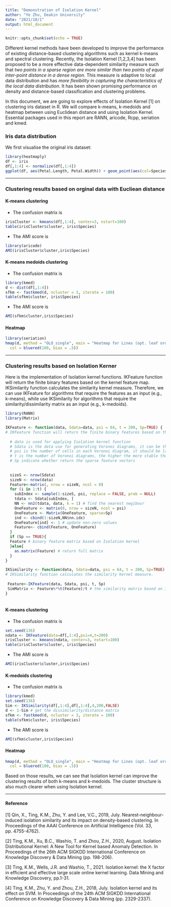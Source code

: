 ---
title: "Demonstration of Isolation Kernel"
author: "Ye Zhu, Deakin University"
date: "2021/10/1"
output: html_document
---

```{r setup, include=FALSE}
knitr::opts_chunk$set(echo = TRUE)
```
 
Different kernel methods have been developed to improve the performance of existing distance-based clustering algorithms such as kernel k-means and spectral clustering. Recently, the Isolation Kernel [1,2,3,4] has been proposed to be a more effective data-dependent similarity measure such that *two points in a sparse region are more similar than two points of equal inter-point distance in a dense region*. This measure is adaptive to local data distribution and has *more flexibility in capturing the characteristics of the local data distribution*. It has been shown promising performance on density and distance-based classification and clustering problems.

In this document, we are going to explore effects of Isolation Kernel [1] on clustering iris dataset in R. We will compare k-means, k-medoids and heatmap between using Euclidean distance and using Isolation Kernel. Essential packages used in this report are RANN, aricode, Rcpp, seriation and kmed.
 
### Iris data distribution
We first visualise the original iris dataset:

```{r echo=TRUE, warning=FALSE, message=FALSE}
library(heatmaply)
df <- iris
df[,1:4] <- normalize(df[,1:4])
ggplot(df, aes(Petal.Length, Petal.Width)) + geom_point(aes(col=Species), size=4)
```


----------------


 
### Clustering results based on orginal data with Eucliean distance

#### **K-means clustering**
- The confusion matrix is
```{r K-means clustering based on Euclidean distance, echo=TRUE, warning=FALSE}
irisCluster <- kmeans(df[,1:4], center=3, nstart=100) 
table(irisCluster$cluster, iris$Species)
```

- The AMI score is
```{r echo=TRUE, warning=FALSE}
library(aricode)
AMI(irisCluster$cluster,iris$Species)
```
#### **K-means medoids clustering**
- The confusion matrix is
```{r K-medoids clustering based on IK, echo=TRUE, warning=FALSE}
library(kmed)
d <- dist(df[,1:4])  
sfkm <- fastkmed(d, ncluster = 3, iterate = 100)
table(sfkm$cluster, iris$Species)
```

- The AMI score is
```{r echo=TRUE, warning=FALSE}
AMI(sfkm$cluster,iris$Species)
```


#### **Heatmap**

```{r Heatmap based on Euclidean distance, echo=TRUE}
library(seriation)
hmap(d, method = "OLO_single", main = "Heatmap for Lines (opt. leaf ordering)",
  col = bluered(100, bias = .5))
```


----------------


### Clustering results based on Isolation Kerner 

Here is the implementation of Isolation kernel functions. IKFeature function will return the finite binary features based on the kernel feature map. IKSimilarity function calculates the similarity kernel measure. Therefore, we can use IKFeature for algorithms that require the features as an input (e.g., k-means), while use IKSimilarity for algorithms that require the similarity/dissimilarity matrix as an input (e.g., k-medoids).  

```{r Isolation kernel functions, warning=FALSE, include=TRUE}
library(RANN)
library(Matrix)

IKFeature <- function(data, Sdata=data, psi = 64, t = 200, Sp=TRUE) {
# IKFeature function will return the finite binary features based on the kernel feature map. 
  
  # data is used for applying Isolation kernel function
  # Sdata is the data use for generating Voronoi diagrams, it can be the same as the input data
  # psi is the number of cells in each Voronoi diagram, it should be large if there are more clusters or more complex structures in the data
  # t is the number of Voronoi diagrams, the higher the more stable the result
  # Sp indicate whether return the sparse feature vectors
  
  
  sizeS <- nrow(Sdata)
  sizeN <- nrow(data)
  Feature<-matrix(, nrow = sizeN, ncol = 0)
  for (i in 1:t) {
    subIndex <- sample(1:sizeS, psi, replace = FALSE, prob = NULL)
    tdata <- Sdata[subIndex, ]
    NN <- nn2(tdata, data, k = 1) # find the nearest negibour 
    OneFeature <- matrix(0, nrow = sizeN, ncol = psi)
    OneFeature <- Matrix(OneFeature, sparse=Sp)
    ind <- cbind(1:sizeN,NN$nn.idx)
    OneFeature[ind] <- 1 # update non-zero values
    Feature<- cbind(Feature, OneFeature)
  }
  if (Sp == TRUE){ 
  Feature # binary feature matrix based on Isolation kernel
  }else{
    as.matrix(Feature) # return full matrix
  }
}

IKSimilarity <- function(data, Sdata=data, psi = 64, t = 200, Sp=TRUE) {
# IKSimilarity function calculates the similarity kernel measure.
  
 Feature<-IKFeature(data, Sdata, psi, t, Sp)
 SimMatrix <- Feature%*%t(Feature)/t # the similarity matrix based on Isolation kernel
}
 
```
 
#### **K-means clustering**  
- The confusion matrix is
```{r K-means clustering based on IK, echo=TRUE, warning=FALSE}
set.seed(136)
ndata <- IKFeature(data=df[,1:4],psi=4,t=200) 
irisCluster <- kmeans(ndata, center=3, nstart=100) 
table(irisCluster$cluster, iris$Species)
```


- The AMI score is
```{r echo=TRUE, warning=FALSE}
AMI(irisCluster$cluster,iris$Species)
```
 
#### **K-medoids clustering**  
- The confusion matrix is
```{r K-medoids clustering based on Euclidean distance, echo=TRUE, warning=FALSE}
library(kmed)
set.seed(136)
Sim <- IKSimilarity(df[,1:4],df[,1:4],4,200,FALSE)
d <- 1-Sim # get the dissimilarity/distance matrix
sfkm <- fastkmed(d, ncluster = 3, iterate = 100)
table(sfkm$cluster, iris$Species)
```

- The AMI score is
```{r echo=FALSE, warning=FALSE}
AMI(sfkm$cluster,iris$Species)
```
  
#### **Heatmap**

```{r Heatmap based on IK, echo=TRUE}
hmap(d, method = "OLO_single", main = "Heatmap for Lines (opt. leaf ordering)",
  col = bluered(100, bias = .5))
```


Based on those results, we can see that Isolation kernel can improve the clustering results of both k-means and k-medoids. The cluster structure is also much clearer when using Isolation kernel.


----------------

#### Reference

[1] Qin, X., Ting, K.M., Zhu, Y. and Lee, V.C., 2019, July. Nearest-neighbour-induced isolation similarity and its impact on density-based clustering. In Proceedings of the AAAI Conference on Artificial Intelligence (Vol. 33, pp. 4755-4762).

[2] Ting, K.M., Xu, B.C., Washio, T. and Zhou, Z.H., 2020, August. Isolation Distributional Kernel: A New Tool for Kernel based Anomaly Detection. In Proceedings of the 26th ACM SIGKDD International Conference on Knowledge Discovery & Data Mining (pp. 198-206).

[3] Ting, K.M., Wells, J.R. and Washio, T., 2021. Isolation kernel: the X factor in efficient and effective large scale online kernel learning. Data Mining and Knowledge Discovery, pp.1-31.

[4] Ting, K.M., Zhu, Y. and Zhou, Z.H., 2018, July. Isolation kernel and its effect on SVM. In Proceedings of the 24th ACM SIGKDD International Conference on Knowledge Discovery & Data Mining (pp. 2329-2337).
 
 